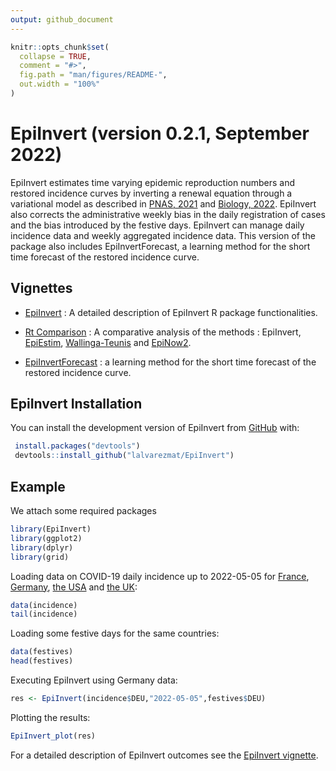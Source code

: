 ```yaml
---
output: github_document
---
```


<!-- README.md is generated from README.Rmd. Please edit that file -->

```r
knitr::opts_chunk$set(
  collapse = TRUE,
  comment = "#>",
  fig.path = "man/figures/README-",
  out.width = "100%"
)
```

# EpiInvert (version 0.2.1, September 2022)

<!-- badges: start -->
<!-- badges: end -->

EpiInvert estimates time varying epidemic reproduction numbers and restored 
incidence curves by inverting a renewal equation through a variational model as 
described in 
[PNAS, 2021](https://www.pnas.org/doi/10.1073/pnas.2105112118) and 
[Biology, 2022](https://www.mdpi.com/2079-7737/11/4/540). 
EpiInvert also corrects the administrative weekly bias in the daily registration 
of cases and the bias introduced by the festive days.  EpiInvert can manage 
daily incidence data and weekly aggregated incidence data. This version of the
package also includes EpiInvertForecast, a learning method for the short time 
forecast of the restored incidence curve. 

## Vignettes

* [EpiInvert](https://ctim.ulpgc.es/covid19/EpiInvertVignette.html) :
A detailed description of EpiInvert R package functionalities.

* [Rt Comparison](https://ctim.ulpgc.es/covid19/RtComparison.html) : 
A comparative analysis of the methods : EpiInvert, 
[EpiEstim]( https://CRAN.R-project.org/package=EpiEstim), 
[Wallinga-Teunis](https://academic.oup.com/aje/article/160/6/509/79472)
and 
[EpiNow2]( https://CRAN.R-project.org/package=EpiNow2).

* [EpiInvertForecast](https://ctim.ulpgc.es/covid19/EpiInvertForecast.html) :  a 
learning method for the short time forecast of the restored incidence curve. 

## EpiInvert Installation

You can install the development version of EpiInvert from [GitHub](https://github.com/) with:

```r
 install.packages("devtools")
 devtools::install_github("lalvarezmat/EpiInvert")
```

## Example
We attach some required packages
```r
library(EpiInvert)
library(ggplot2)
library(dplyr)
library(grid)
```  

Loading data on COVID-19 daily incidence up to 2022-05-05 for 
[France](https://www.santepubliquefrance.fr/dossiers/coronavirus-covid-19/coronavirus-chiffres-cles-et-evolution-de-la-covid-19-en-france-et-dans-le-monde), 
[Germany](https://experience.arcgis.com/experience/478220a4c454480e823b17327b2bf1d4), 
[the USA](https://ourworldindata.org/coronavirus-source-data) 
and [the UK](https://ourworldindata.org/coronavirus-source-data): 
```r
data(incidence)
tail(incidence)
```

Loading some festive days for the same countries: 
```r
data(festives)
head(festives)
```

Executing EpiInvert using Germany data:
```r
res <- EpiInvert(incidence$DEU,"2022-05-05",festives$DEU)
```

Plotting the results: 
```r
EpiInvert_plot(res)

```

For a detailed description of EpiInvert outcomes see the [EpiInvert vignette](https://ctim.ulpgc.es/covid19/EpiInvertVignette.html). 



